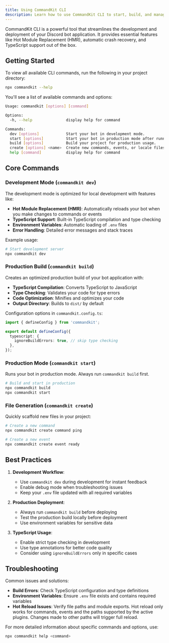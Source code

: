 ```yaml
---
title: Using CommandKit CLI
description: Learn how to use CommandKit CLI to start, build, and manage your Discord bot application with comprehensive examples and best practices.
---
```


CommandKit CLI is a powerful tool that streamlines the development and deployment of your Discord bot application. It provides essential features like Hot Module Replacement (HMR), automatic crash recovery, and TypeScript support out of the box.

## Getting Started

To view all available CLI commands, run the following in your project directory:

```sh
npx commandkit --help
```

You'll see a list of available commands and options:

```sh
Usage: commandkit [options] [command]

Options:
  -h, --help               display help for command

Commands:
  dev [options]            Start your bot in development mode.
  start [options]          Start your bot in production mode after running the build command.
  build [options]          Build your project for production usage.
  create [options] <name>  Create new commands, events, or locale files
  help [command]           display help for command
```

## Core Commands

### Development Mode (`commandkit dev`)

The development mode is optimized for local development with features like:

- **Hot Module Replacement (HMR)**: Automatically reloads your bot when you make changes to commands or events
- **TypeScript Support**: Built-in TypeScript compilation and type checking
- **Environment Variables**: Automatic loading of `.env` files
- **Error Handling**: Detailed error messages and stack traces

Example usage:

```sh
# Start development server
npx commandkit dev
```

### Production Build (`commandkit build`)

Creates an optimized production build of your bot application with:

- **TypeScript Compilation**: Converts TypeScript to JavaScript
- **Type Checking**: Validates your code for type errors
- **Code Optimization**: Minifies and optimizes your code
- **Output Directory**: Builds to `dist/` by default

Configuration options in `commandkit.config.ts`:

```typescript
import { defineConfig } from 'commandkit';

export default defineConfig({
  typescript: {
    ignoreBuildErrors: true, // skip type checking
  },
});
```

### Production Mode (`commandkit start`)

Runs your bot in production mode. Always run `commandkit build` first.

```sh
# Build and start in production
npx commandkit build
npx commandkit start
```

### File Generation (`commandkit create`)

Quickly scaffold new files in your project:

```sh
# Create a new command
npx commandkit create command ping

# Create a new event
npx commandkit create event ready
```

## Best Practices

1. **Development Workflow**:
   - Use `commandkit dev` during development for instant feedback
   - Enable debug mode when troubleshooting issues
   - Keep your `.env` file updated with all required variables

2. **Production Deployment**:
   - Always run `commandkit build` before deploying
   - Test the production build locally before deployment
   - Use environment variables for sensitive data

3. **TypeScript Usage**:
   - Enable strict type checking in development
   - Use type annotations for better code quality
   - Consider using `ignoreBuildErrors` only in specific cases

## Troubleshooting

Common issues and solutions:

- **Build Errors**: Check TypeScript configuration and type definitions
- **Environment Variables**: Ensure `.env` file exists and contains required variables
- **Hot Reload Issues**: Verify file paths and module exports. Hot reload only works for commands, events and the paths supported by the active plugins. Changes made to other paths will trigger full reload.

For more detailed information about specific commands and options, use:

```sh
npx commandkit help <command>
```

